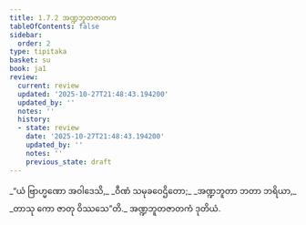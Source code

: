 ```yaml
---
title: 1.7.2 အဏ္ဍဘူတဇာတက
tableOfContents: false
sidebar:
  order: 2
type: tipitaka
basket: su
book: ja1
review:
  current: review
  updated: '2025-10-27T21:48:43.194200'
  updated_by: ''
  notes: ''
  history:
  - state: review
    date: '2025-10-27T21:48:43.194200'
    updated_by: ''
    notes: ''
    previous_state: draft
---
```



<ReviewStatus review={frontmatter.review} showDetails={true} />

<HypothesisAnnotation frontmatter={frontmatter} />

<DynamicBreadcrumb />

<Division number="62" book="ja1" e="ch" v="22" p="15">

<Paragraph number="137" type="verses" book="ja1">
_“ယံ ဗြာဟ္မဏော အဝါဒေသိ,_  
_ဝီဏံ သမုခဝေဌိတော;_  
_အဏ္ဍဘူတာ ဘတာ ဘရိယာ,_  
_တာသု ကော ဇာတု ဝိဿသေ”တိ._  


</Paragraph>
</Division>

<Paragraph number="138" type="center" book="ja1">
အဏ္ဍဘူတဇာတကံ ဒုတိယံ.
</Paragraph>